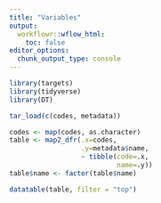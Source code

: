 ```yaml
---
title: "Variables"
output:
  workflowr::wflow_html:
    toc: false
editor_options:
  chunk_output_type: console
---
```


```r
library(targets)
library(tidyverse)
library(DT)
```

```r
tar_load(c(codes, metadata))

codes <- map(codes, as.character)
table <- map2_dfr(.x=codes,
                  .y=metadata$name,
                  ~ tibble(code=.x,
                           name=.y))
table$name <- factor(table$name)

datatable(table, filter = "top")
```